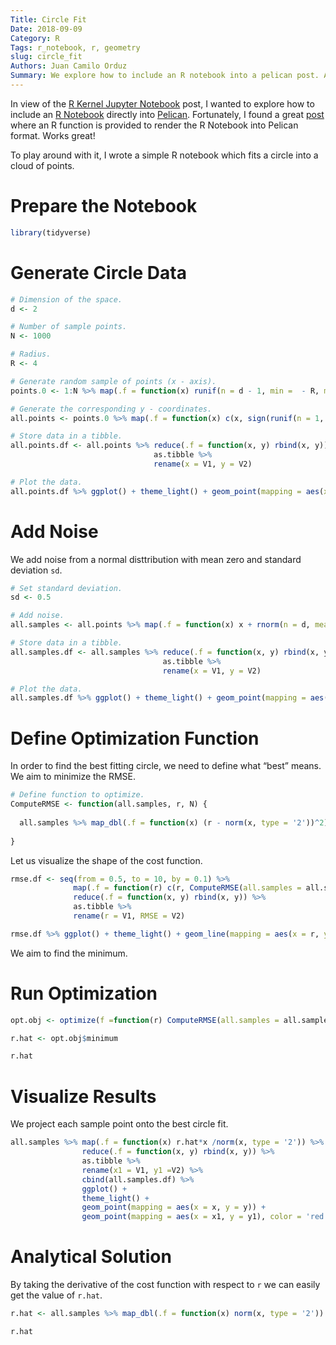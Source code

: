 ```yaml
---
Title: Circle Fit
Date: 2018-09-09
Category: R
Tags: r_notebook, r, geometry
slug: circle_fit
Authors: Juan Camilo Orduz
Summary: We explore how to include an R notebook into a pelican post. As an example, we describe how to fit a circle onto a cloud of points. 
---
```


In view of the [R Kernel Jupyter Notebook](https://juanitorduz.github.io/rkernel.html) post, I wanted to explore how to include an [R Notebook](https://bookdown.org/yihui/rmarkdown/notebook.html) directly into [Pelican](https://blog.getpelican.com). Fortunately, I found a great [post](http://michaeltoth.me/how-to-write-pelican-blog-posts-using-rmarkdown-knitr-20.html) where an R function is provided to render the R Notebook into Pelican format. Works great! 

To play around with it, I wrote a simple R notebook which fits a circle into a cloud of points. 

# Prepare the Notebook

```r
library(tidyverse)
```

# Generate Circle Data

```r
# Dimension of the space.
d <- 2

# Number of sample points. 
N <- 1000

# Radius. 
R <- 4

# Generate random sample of points (x - axis).
points.0 <- 1:N %>% map(.f = function(x) runif(n = d - 1, min =  - R, max = R))

# Generate the corresponding y - coordinates. 
all.points <- points.0 %>% map(.f = function(x) c(x, sign(runif(n = 1, min = - 1, max = 1))*sqrt(R^2 - norm(x, type = '2')^2))) 

# Store data in a tibble.
all.points.df <- all.points %>% reduce(.f = function(x, y) rbind(x, y)) %>% 
                                as.tibble %>% 
                                rename(x = V1, y = V2)

# Plot the data. 
all.points.df %>% ggplot() + theme_light() + geom_point(mapping = aes(x = x, y = y)) 
```

# Add Noise 

We add noise from a normal disttribution with mean zero and standard deviation `sd`.

```r
# Set standard deviation.
sd <- 0.5

# Add noise.
all.samples <- all.points %>% map(.f = function(x) x + rnorm(n = d, mean = 0, sd = sd))

# Store data in a tibble.
all.samples.df <- all.samples %>% reduce(.f = function(x, y) rbind(x, y)) %>%
                                  as.tibble %>% 
                                  rename(x = V1, y = V2)

# Plot the data.
all.samples.df %>% ggplot() + theme_light() + geom_point(mapping = aes(x = x, y = y)) 
```

# Define Optimization Function

In order to find the best fitting circle, we need to define what "best" means. We aim to minimize the RMSE. 

```r
# Define function to optimize. 
ComputeRMSE <- function(all.samples, r, N) {
  
  all.samples %>% map_dbl(.f = function(x) (r - norm(x, type = '2'))^2) %>% mean
  
}
```

Let us visualize the shape of the cost function. 

```r
rmse.df <- seq(from = 0.5, to = 10, by = 0.1) %>% 
              map(.f = function(r) c(r, ComputeRMSE(all.samples = all.samples, r = r, N = N ))) %>% 
              reduce(.f = function(x, y) rbind(x, y)) %>% 
              as.tibble %>% 
              rename(r = V1, RMSE = V2)

rmse.df %>% ggplot() + theme_light() + geom_line(mapping = aes(x = r, y = RMSE))
```

We aim to find the minimum. 

# Run Optimization

```r
opt.obj <- optimize(f =function(r) ComputeRMSE(all.samples = all.samples, r = r, N = N), interval = 1:10)

r.hat <- opt.obj$minimum

r.hat
```

# Visualize Results 

We project each sample point onto the best circle fit. 

```r
all.samples %>% map(.f = function(x) r.hat*x /norm(x, type = '2')) %>% 
                reduce(.f = function(x, y) rbind(x, y)) %>% 
                as.tibble %>% 
                rename(x1 = V1, y1 =V2) %>% 
                cbind(all.samples.df) %>% 
                ggplot() + 
                theme_light() + 
                geom_point(mapping = aes(x = x, y = y)) +
                geom_point(mapping = aes(x = x1, y = y1), color = 'red') 
```

# Analytical Solution 

By taking the derivative of the cost function with respect to `r` we can easily get the value of `r.hat`.

```r
r.hat <- all.samples %>% map_dbl(.f = function(x) norm(x, type = '2')) %>% mean

r.hat
```

